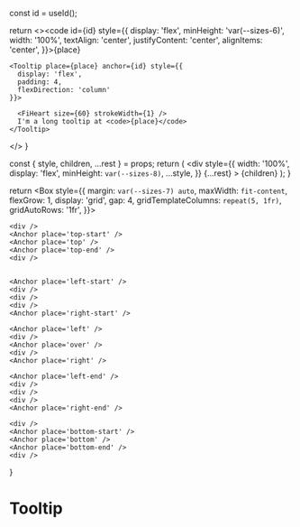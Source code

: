 
  const id = useId();

return <><code id={id} style={{
    display: 'flex',
    minHeight: 'var(--sizes-6)',
    width: '100%',
    textAlign: 'center',
    justifyContent: 'center',
    alignItems: 'center',
  }}>{place}</code>

    <Tooltip place={place} anchor={id} style={{
      display: 'flex',
      padding: 4,
      flexDirection: 'column'
    }}>

      <FiHeart size={60} strokeWidth={1} />
      I'm a long tooltip at <code>{place}</code>
    </Tooltip>

  </>
}

  const { style, children, ...rest } = props;
  return (
    <div
      style={{
        width: '100%',
        display: 'flex',
        minHeight: `var(--sizes-8)`,
        ...style,
      }}
      {...rest}
    >
      {children}
    </div>
  );
}

  return <Box style={{
    margin: `var(--sizes-7) auto`,
    maxWidth: `fit-content`,
    flexGrow: 1,
    display: 'grid',
    gap: 4,
    gridTemplateColumns: `repeat(5, 1fr)`,
    gridAutoRows: '1fr',
  }}>

    <div />
    <Anchor place='top-start' />
    <Anchor place='top' />
    <Anchor place='top-end' />
    <div />


    <Anchor place='left-start' />
    <div />
    <div />
    <div />
    <Anchor place='right-start' />

    <Anchor place='left' />
    <div />
    <Anchor place='over' />
    <div />
    <Anchor place='right' />

    <Anchor place='left-end' />
    <div />
    <div />
    <div />
    <Anchor place='right-end' />

    <div />
    <Anchor place='bottom-start' />
    <Anchor place='bottom' />
    <Anchor place='bottom-end' />
    <div />

  </Box>
}

# Tooltip

<Demo />
